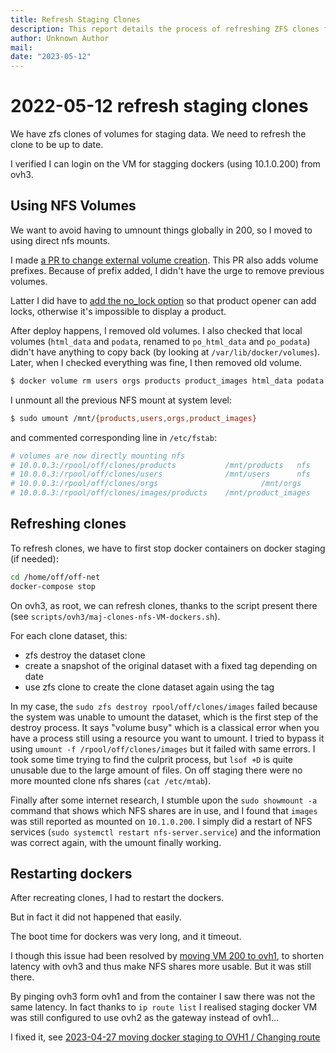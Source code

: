 ```yaml
---
title: Refresh Staging Clones
description: This report details the process of refreshing ZFS clones for staging data, including the transition to NFS mounts, refreshing clones on ovh3, and troubleshooting issues related to NFS shares and network configuration. It also covers restarting Docker containers after clone refresh.
author: Unknown Author
mail: 
date: "2023-05-12"
---
```


# 2022-05-12 refresh staging clones

We have zfs clones of volumes for staging data. We need to refresh the clone to be up to date.

I verified I can login on the VM for stagging dockers (using 10.1.0.200) from ovh3.

## Using NFS Volumes

We want to avoid having to umnount things globally in 200, so I moved to using direct nfs mounts.

I made [a PR to change external volume creation](https://github.com/openfoodfacts/openfoodfacts-server/pull/8422). This PR also adds volume prefixes.
Because of prefix added, I didn't have the urge to remove previous volumes.

Latter I did have to [add the no_lock option](https://github.com/openfoodfacts/openfoodfacts-server/pull/8443) so that product opener can add locks, otherwise it's impossible to display a product.

After deploy happens, I removed old volumes. I also checked that local volumes (`html_data` and `podata`, renamed to `po_html_data` and `po_podata`) didn't have anything to copy back (by looking at `/var/lib/docker/volumes`).
Later, when I checked everything was fine, I then removed old volume.
```bash
$ docker volume rm users orgs products product_images html_data podata
```

I unmount all the previous NFS mount at system level:
```bash
$ sudo umount /mnt/{products,users,orgs,product_images}
```
and commented corresponding line in `/etc/fstab`:
```ini
# volumes are now directly mounting nfs
# 10.0.0.3:/rpool/off/clones/products           /mnt/products   nfs     rw      0 0
# 10.0.0.3:/rpool/off/clones/users              /mnt/users      nfs     rw      0 0
# 10.0.0.3:/rpool/off/clones/orgs                       /mnt/orgs       nfs     rw      0 0
# 10.0.0.3:/rpool/off/clones/images/products    /mnt/product_images     nfs     rw      0 0
```

## Refreshing clones

To refresh clones, we have to first stop docker containers on docker staging (if needed):
```bash
cd /home/off/off-net
docker-compose stop
```

On ovh3, as root, we can refresh clones, thanks to the script present there (see `scripts/ovh3/maj-clones-nfs-VM-dockers.sh`).

For each clone dataset, this:
- zfs destroy the dataset clone
- create a snapshot of the original dataset with a fixed tag depending on date
- use zfs clone to create the clone dataset again using the tag


In my case, the `sudo zfs destroy rpool/off/clones/images` failed because the system was unable to umount the dataset, which is the first step of the destroy process.
It says "volume busy" which is a classical error when you have a process still using a resource you want to umount.
I tried to bypass it using `umount -f /rpool/off/clones/images` but it failed with same errors.
I took some time trying to find the culprit process, but `lsof +D` is quite unusable due to the large amount of files.
On off staging there were no more mounted clone nfs shares (`cat /etc/mtab`).

Finally after some internet research, I stumble upon the `sudo showmount -a` command that shows which NFS shares are in use, and I found that `images` was still reported as mounted on `10.1.0.200`.
I simply did a restart of NFS services (`sudo systemctl restart nfs-server.service`) and the information was correct again, with the umount finally working.

## Restarting dockers

After recreating clones, I had to restart the dockers.

But in fact it did not happened that easily.

The boot time for dockers was very long, and it timeout.

I though this issue had been resolved by [moving VM 200 to ovh1](), to shorten latency with ovh3 and thus make NFS shares more usable. But it was still there.

By pinging ovh3 form ovh1 and from the container I saw there was not the same latency. In fact thanks to `ip route list` I realised staging docker VM was still configured to use ovh2 as the gateway instead of ovh1…

I fixed it, see [2023-04-27 moving docker staging to OVH1 / Changing route](./2023-04-27-moving-docker-stagging-to-ovh1.md#changing-route)
